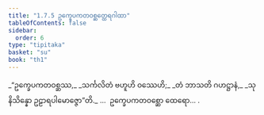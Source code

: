 ```yaml
---
title: "1.7.5 ဥက္ခေပကတဝစ္ဆတ္ထေရဂါထာ"
tableOfContents: false
sidebar:
  order: 6
type: "tipitaka"
basket: "su"
book: "th1"
---
```



<DynamicBreadcrumb />

<Division number="65" book="th1">

<Paragraph number="147" type="verses" book="th1">
_“ဥက္ခေပကတဝစ္ဆဿ,_  
_သင်္ကလိတံ ဗဟူဟိ ဝဿေဟိ;_  
_တံ ဘာသတိ ဂဟဋ္ဌာနံ,_  
_သုနိသိန္နော ဥဠာရပါမောဇ္ဇော”တိ._  


</Paragraph>
</Division>

<Paragraph number="148" type="center" book="th1">
…  ဥက္ခေပကတဝစ္ဆော ထေရော… .
</Paragraph>